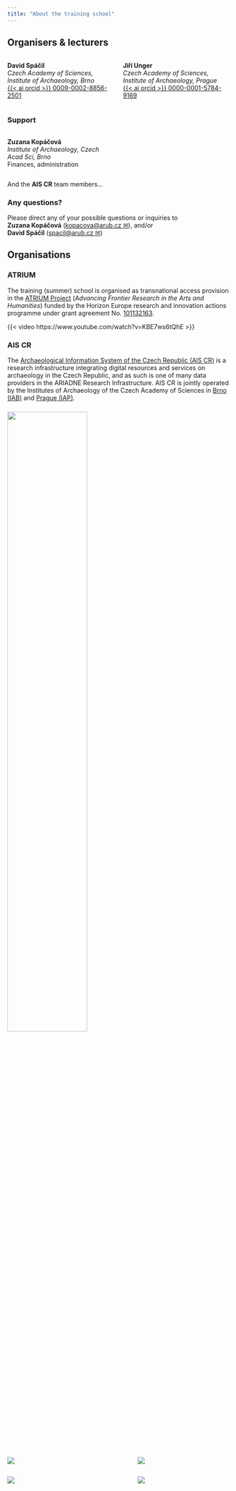 ```yaml
---
title: "About the training school"
---
```


## Organisers & lecturers

:::: {.columns}
::: {.column width=50%}

**David Spáčil**  
*Czech Academy of Sciences, Institute of Archaeology, Brno*  
[{{< ai orcid >}} 0009-0002-8856-2501](https://orcid.org/0009-0002-8856-2501)


:::
::: {.column width=50%}

**Jiří Unger**  
*Czech Academy of Sciences, Institute of Archaeology, Prague*  
[{{< ai orcid >}} 0000-0001-5784-9169](https://orcid.org/0000-0001-5784-9169)

:::
::::

### Support

:::: {.columns}
::: {.column width=50%}

**Zuzana Kopáčová**  
*Institute of Archaeology, Czech Acad Sci, Brno*  
Finances, administration

:::
::: {.column width=50%}


:::
::::

And the **AIS CR** team members...

### Any questions?

Please direct any of your possible questions or inquiries to  
**Zuzana Kopáčová** ([kopacova@arub.cz &#9993;](mailto:kopacova@arub.cz)), and/or  
**David Spáčil** ([spacil@arub.cz &#9993;](mailto:spacil@arub.cz))


## Organisations

### ATRIUM

::::{.justify}

The training (summer) school is organised as transnational access provision in the [ATRIUM Project](https://atrium-research.eu/){.external} (*Advancing Frontier Research in the Arts and Humanities*) funded by the Horizon Europe research and innovation actions programme under grant agreement No. [101132163](https://cordis.europa.eu/project/id/101132163){.external}.

::::

{{< video https://www.youtube.com/watch?v=KBE7ws6tQhE >}}


<!--### ARIADNE 

[ARIADNE Research Infrastructure](https://www.ariadne-research-infrastructure.eu/){.external} is a non-profit organisation that aggregates, integrates, and provides access to over 4 million archaeological data resources. 
Access is facilitated through the comprehensive data catalogue [ARIADNE Portal](https://portal.ariadne-infrastructure.eu/){.external} (see the short video below for more details) and directly through a SPARQL endpoint to the linked-open data triple store, the ARIADNE Knowledge Base.

One of the goals of the training school is to enable *programmatic* access to these resources by introducing the basics of knowledge representation in the triple store, explaining the ARIADNE [AO-Cat Ontology](https://zenodo.org/doi/10.5281/zenodo.7818374){.external}, and providing training in building SPARQL queries.

{{< video https://vimeo.com/1015562684 >}}

-->
### AIS CR 

::::{.justify}

The [Archaeological Information System of the Czech Republic (AIS CR)](https://www.aiscr.cz/en/){.external} is a research infrastructure integrating digital resources and services on archaeology in the Czech Republic, and as such is one of many data providers in the ARIADNE Research Infrastructure. 
AIS CR is jointly operated by the Institutes of Archaeology of the Czech Academy of Sciences in [Brno (IAB)](https://www.arub.cz/){.external} and [Prague (IAP)](https://www.arup.cas.cz/){.external}.

::::


### 

[![](figs/Clay.png){fig-align="center" width=60%}](https://atrium-research.eu)

:::: {.columns}
::: {.column width=45%}
[![](figs/arub.png)](https://www.arub.cz/)

:::
::: {.column width=10%}
:::
::: {.column width=45%}
[![](figs/arup.png)](https://www.arup.cz/)
:::
::::



:::: {.columns}
::: {.column width=40%}
[![](figs/aiscr.png)](https://www.aiscr.cz/en/)
:::
::: {.column width=15%}
:::
::: {.column width=45%}
![](figs/eu.png)
:::
::::
